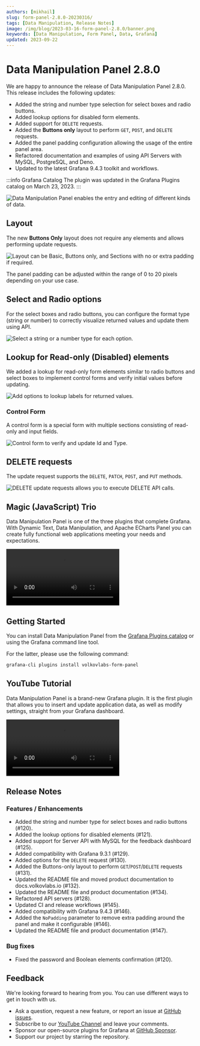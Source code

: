 ```yaml
---
authors: [mikhail]
slug: form-panel-2.8.0-20230316/
tags: [Data Manipulation, Release Notes]
image: /img/blog/2023-03-16-form-panel-2.8.0/banner.png
keywords: [Data Manipulation, Form Panel, Data, Grafana]
updated: 2023-09-22
---
```



# Data Manipulation Panel 2.8.0

We are happy to announce the release of Data Manipulation Panel 2.8.0. This release includes the following updates:

- Added the string and number type selection for select boxes and radio buttons.
- Added lookup options for disabled form elements.
- Added support for `DELETE` requests.
- Added the **Buttons only** layout to perform `GET`, `POST`, and `DELETE` requests.
- Added the panel padding configuration allowing the usage of the entire panel area.
- Refactored documentation and examples of using API Servers with MySQL, PostgreSQL, and Deno.
- Updated to the latest Grafana 9.4.3 toolkit and workflows.

:::info Grafana Catalog
The plugin was updated in the Grafana Plugins catalog on March 23, 2023.
:::

<Image
  title="Data Manipulation Panel enables the entry and editing of different kinds of data."
  src="/img/blog/2023-03-16-form-panel-2.8.0/panel.png"
  lazy={false}
/>

## Layout

The new **Buttons Only** layout does not require any elements and allows performing update requests.

<Image
  title="Layout can be Basic, Buttons only, and Sections with no or extra padding if required."
  src="/img/blog/2023-03-16-form-panel-2.8.0/layout.png"
/>

The panel padding can be adjusted within the range of 0 to 20 pixels depending on your use case.

## Select and Radio options

For the select boxes and radio buttons, you can configure the format type (string or number) to correctly visualize returned values and update them using API.

<Image
  title="Select a string or a number type for each option."
  src="/img/blog/2023-03-16-form-panel-2.8.0/options.png"
/>

## Lookup for Read-only (Disabled) elements

We added a lookup for read-only form elements similar to radio buttons and select boxes to implement control forms and verify initial values before updating.

<Image
  title="Add options to lookup labels for returned values."
  src="/img/blog/2023-03-16-form-panel-2.8.0/readonly.png"
/>

### Control Form

A control form is a special form with multiple sections consisting of read-only and input fields.

<Image
  title="Control form to verify and update Id and Type."
  src="/img/blog/2023-03-16-form-panel-2.8.0/control.png"
/>

## DELETE requests

The update request supports the `DELETE`, `PATCH`, `POST`, and `PUT` methods.

<Image
  title="DELETE update requests allows you to execute DELETE API calls."
  src="/img/blog/2023-03-16-form-panel-2.8.0/update.png"
/>

## Magic (JavaScript) Trio

Data Manipulation Panel is one of the three plugins that complete Grafana. With Dynamic Text, Data Manipulation, and Apache ECharts Panel you can create fully functional web applications meeting your needs and expectations.

<Video
  src="https://www.youtube.com/embed/wPr4gZYzUVA"
  title="Dynamic Text, Data Manipulation, and Apache ECharts Panel plugins."
/>

## Getting Started

You can install Data Manipulation Panel from the [Grafana Plugins catalog](https://grafana.com/grafana/plugins/volkovlabs-form-panel/) or using the Grafana command line tool.

For the latter, please use the following command:

```bash
grafana-cli plugins install volkovlabs-form-panel
```

## YouTube Tutorial

Data Manipulation Panel is a brand-new Grafana plugin. It is the first plugin that allows you to insert and update application data, as well as modify settings, straight from your Grafana dashboard.

<Video
  src="https://www.youtube.com/embed/DXALVG8GijM"
  title="Manual data entry and user input into dashboard."
/>

## Release Notes

### Features / Enhancements

- Added the string and number type for select boxes and radio buttons (#120).
- Added the lookup options for disabled elements (#121).
- Added support for Server API with MySQL for the feedback dashboard (#125).
- Added compatibility with Grafana 9.3.1 (#129).
- Added options for the `DELETE` request (#130).
- Added the Buttons-only layout to perform `GET`/`POST`/`DELETE` requests (#131).
- Updated the README file and moved product documentation to docs.volkovlabs.io (#132).
- Updated the README file and product documentation (#134).
- Refactored API servers (#128).
- Updated CI and release workflows (#145).
- Added compatibility with Grafana 9.4.3 (#146).
- Added the `NoPadding` parameter to remove extra padding around the panel and make it configurable (#146).
- Updated the README file and product documentation (#147).

### Bug fixes

- Fixed the password and Boolean elements confirmation (#120).

## Feedback

We're looking forward to hearing from you. You can use different ways to get in touch with us.

- Ask a question, request a new feature, or report an issue at [GitHub issues](https://github.com/volkovlabs/volkovlabs-form-panel/issues).
- Subscribe to our [YouTube Channel](https://www.youtube.com/@volkovlabs) and leave your comments.
- Sponsor our open-source plugins for Grafana at [GitHub Sponsor](https://github.com/sponsors/VolkovLabs).
- Support our project by starring the repository.
